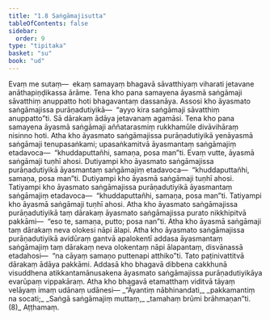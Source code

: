 ```yaml
---
title: "1.8 Saṅgāmajisutta"
tableOfContents: false
sidebar:
  order: 9
type: "tipitaka"
basket: "su"
book: "ud"
---
```



<DynamicBreadcrumb />

<Division number="8" book="ud" bookNo="18" page="82">

<Paragraph number="37" book="ud">
Evaṃ me sutaṃ—  ekaṃ samayaṃ bhagavā sāvatthiyaṃ viharati jetavane anāthapiṇḍikassa ārāme. Tena kho pana samayena āyasmā saṅgāmaji sāvatthiṃ anuppatto hoti bhagavantaṃ dassanāya. Assosi kho āyasmato saṅgāmajissa purāṇadutiyikā—  “ayyo kira saṅgāmaji sāvatthiṃ anuppatto”ti. Sā dārakaṃ ādāya jetavanaṃ agamāsi.
</Paragraph>

<Paragraph number="38" book="ud">
Tena kho pana samayena āyasmā saṅgāmaji aññatarasmiṃ rukkhamūle divāvihāraṃ nisinno hoti. Atha kho āyasmato saṅgāmajissa purāṇadutiyikā yenāyasmā saṅgāmaji tenupasaṅkami; upasaṅkamitvā āyasmantaṃ saṅgāmajiṃ etadavoca—  “khuddaputtañhi, samaṇa, posa man”ti. Evaṃ vutte, āyasmā saṅgāmaji tuṇhī ahosi.
</Paragraph>

<Paragraph number="39" book="ud">
Dutiyampi kho āyasmato saṅgāmajissa purāṇadutiyikā āyasmantaṃ saṅgāmajiṃ etadavoca—  “khuddaputtañhi, samaṇa, posa man”ti. Dutiyampi kho āyasmā saṅgāmaji tuṇhī ahosi.
</Paragraph>

<Paragraph number="40" book="ud">
Tatiyampi kho āyasmato saṅgāmajissa purāṇadutiyikā āyasmantaṃ saṅgāmajiṃ etadavoca—  “khuddaputtañhi, samaṇa, posa man”ti. Tatiyampi kho āyasmā saṅgāmaji tuṇhī ahosi.
</Paragraph>

<Paragraph number="41" book="ud">
Atha kho āyasmato saṅgāmajissa purāṇadutiyikā taṃ dārakaṃ āyasmato saṅgāmajissa purato nikkhipitvā pakkāmi—  “eso te, samaṇa, putto; posa nan”ti.
</Paragraph>

<Paragraph number="42" book="ud">
Atha kho āyasmā saṅgāmaji taṃ dārakaṃ neva olokesi nāpi ālapi. Atha kho āyasmato saṅgāmajissa purāṇadutiyikā avidūraṃ gantvā apalokentī addasa āyasmantaṃ saṅgāmajiṃ taṃ dārakaṃ neva olokentaṃ nāpi ālapantaṃ, disvānassā etadahosi—  “na cāyaṃ samaṇo puttenapi atthiko”ti. Tato paṭinivattitvā dārakaṃ ādāya pakkāmi. Addasā kho bhagavā dibbena cakkhunā visuddhena atikkantamānusakena āyasmato saṅgāmajissa purāṇadutiyikāya evarūpaṃ vippakāraṃ.
</Paragraph>

<Paragraph number="43" book="ud">
Atha kho bhagavā etamatthaṃ viditvā tāyaṃ velāyaṃ imaṃ udānaṃ udānesi—
</Paragraph>

<Paragraph number="44" type="verses" book="ud">
_“Āyantiṃ nābhinandati,_  
_pakkamantiṃ na socati;_  
_Saṅgā saṅgāmajiṃ muttaṃ,_  
_tamahaṃ brūmi brāhmaṇan”ti. (8)_  


</Paragraph>
</Division>

<Paragraph number="45" type="center" book="ud">
Aṭṭhamaṃ.
</Paragraph>